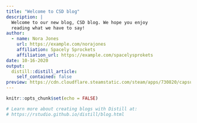 ```yaml
---
title: "Welcome to CSD blog"
description: |
  Welcome to our new blog, CSD blog. We hope you enjoy 
  reading what we have to say!
author:
  - name: Nora Jones 
    url: https://example.com/norajones
    affiliation: Spacely Sprockets
    affiliation_url: https://example.com/spacelysprokets
date: 10-16-2020
output:
  distill::distill_article:
    self_contained: false
preview: https://cdn.cloudflare.steamstatic.com/steam/apps/730820/capsule_616x353.jpg
---
```


```r
knitr::opts_chunk$set(echo = FALSE)

# Learn more about creating blogs with Distill at:
# https://rstudio.github.io/distill/blog.html

```



